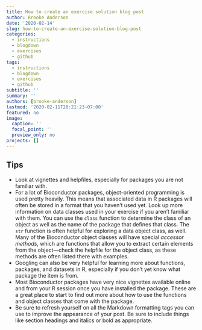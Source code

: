 ```yaml
---
title: How to create an exercise solution blog post
author: Brooke Anderson
date: '2020-02-14'
slug: how-to-create-an-exercise-solution-blog-post
categories:
  - instructions
  - blogdown
  - exercises
  - github
tags:
  - instructions
  - blogdown
  - exercises
  - github
subtitle: ''
summary: ''
authors: [brooke-anderson]
lastmod: '2020-02-11T20:21:23-07:00'
featured: no
image:
  caption: ''
  focal_point: ''
  preview_only: no
projects: []
---
```


## Tips

- Look at vignettes and helpfiles, especially for packages you are not familiar with. 
- For a lot of Bioconductor packages, object-oriented programming is used pretty 
heavily. This means that associated data in R packages will often be stored in a 
format that you haven't used yet. Look up more information on data classes used in 
your exercise if you aren't familiar with them. You can use the `class` function 
to determine the class of an object as well as the name of the package that defines
that class. The `str` function is often helpful for exploring a data object class, as well.
Many of the Bioconductor object classes will have special *accessor methods*, which are
functions that allow you to extract certain elements from the object---check the helpfile
for the object class, as these methods are often listed there with examples.
- Googling can also be very helpful for learning more about functions, packages, and
datasets in R, especially if you don't yet know what package the item is from. 
- Most Bioconductor packages have very nice vignettes available online and from your
R session once you have installed the package. These are a great place to start to find
out more about how to use the functions and object classes that come with the package.
- Be sure to refresh yourself on all the Markdown formatting tags you can use to improve
the appearance of your post. Be sure to include things like section headings and 
italics or bold as appropriate. 

